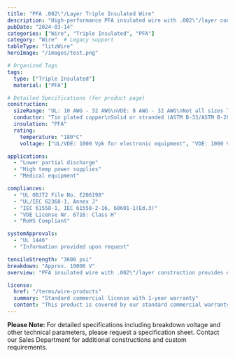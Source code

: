 ```yaml
---
title: "PFA .002\"/Layer Triple Insulated Wire"
description: "High-performance PFA insulated wire with .002\"/layer construction, engineered for lower partial discharge and high-temp power supply applications."
pubDate: "2024-03-14"
categories: ["Wire", "Triple Insulated", "PFA"]
category: "Wire"  # Legacy support
tableType: "litzWire"
heroImage: "/images/test.png"

# Organized Tags
tags:
  type: ["Triple Insulated"]
  material: ["PFA"]

# Detailed Specifications (for product page)
construction:
  sizeRange: "UL: 10 AWG - 32 AWG\nVDE: 8 AWG - 32 AWG\nNot all sizes listed in chart"
  conductor: "Tin plated copper\nSolid or stranded (ASTM B-33/ASTM B-286)\nBare copper and other conductors available"
  insulation: "PFA"
  rating:
    temperature: "180°C"
    voltage: ["UL/VDE: 1000 Vpk for electronic equipment", "VDE: 1000 Vrms (IEC 61558-1, IEC 61558-2-16)", "VDE: 1000 Vpk for medical equipment", "VDE: 1000 Vpk for other certifications"]

applications:
  - "Lower partial discharge"
  - "High temp power supplies"
  - "Medical equipment"

compliances:
  - "UL OBJT2 File No. E206198"
  - "UL/IEC 62368-1, Annex J"
  - "IEC 61558-1, IEC 61558-2-16, 60601-1(Ed.3)"
  - "VDE License Nr. 6716: Class H"
  - "RoHS Compliant"

systemApprovals:
  - "UL 1446"
  - "Information provided upon request"

tensileStrength: "3600 psi"
breakdown: "Approx. 10000 V"
overview: "PFA insulated wire with .002\"/layer construction provides excellent chemical resistance and superior electrical properties. This triple-insulated wire is specifically engineered for applications requiring low partial discharge and high-temperature performance."

license:
  href: "/terms/wire-products"
  summary: "Standard commercial license with 1-year warranty"
  content: "This product is covered by our standard commercial warranty for a period of one year from the date of purchase. The warranty covers manufacturing defects and material failures under normal use conditions. Custom modifications or applications outside the specified parameters may void the warranty."
---
```



<PfaWireTable client:load />

**Please Note:** For detailed specifications including breakdown voltage and other technical parameters, please request a specification sheet. Contact our Sales Department for additional constructions and custom requirements. 